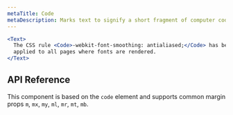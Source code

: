 ```yaml
---
metaTitle: Code
metaDescription: Marks text to signify a short fragment of computer code.
---
```


```jsx live=true
<Text>
  The CSS rule <Code>-webkit-font-smoothing: antialiased;</Code> has been
  applied to all pages where fonts are rendered.
</Text>
```

## API Reference

This component is based on the `code` element and supports common margin props `m`, `mx`, `my`, `ml`, `mr`, `mt`, `mb`.
